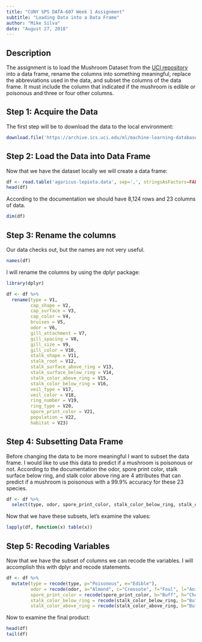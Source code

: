 ```yaml
---
title: "CUNY SPS DATA-607 Week 1 Assignment"
subtitle: "Loading Data into a Data Frame"
author: "Mike Silva"
date: "August 27, 2018"
---
```


## Description

The assignment is to load the Mushroom Dataset from the [UCI repository](https://archive.ics.uci.edu/ml/datasets/Mushroom) into a data frame, rename the columns into something meaningful, replace the abbreviations used in the data, and subset the columns of the data frame.  It must include the column that indicated if the mushroom is edible or poisonous and three or four other columns.

## Step 1: Acquire the Data

The first step will be to download the data to the local environment:

```r
download.file('https://archive.ics.uci.edu/ml/machine-learning-databases/mushroom/agaricus-lepiota.data', 'agaricus-lepiota.data')
```

## Step 2: Load the Data into Data Frame

Now that we have the dataset locally we will create a data frame:

```r
df <- read.table('agaricus-lepiota.data', sep=',', stringsAsFactors=FALSE)
head(df)
```

According to the documentation we should have 8,124 rows and 23 columns of data.

```r
dim(df)
```

## Step 3: Rename the columns

Our data checks out, but the names are not very useful.

```r
names(df)
```

I will rename the columns by using the dplyr package:

```r
library(dplyr)

df <- df %>%
  rename(type = V1,
         cap_shape = V2,
         cap_surface = V3,
         cap_color = V4,
         bruises = V5,
         odor = V6,
         gill_attachment = V7,
         gill_spacing = V8,
         gill_size = V9,
         gill_color = V10,
         stalk_shape = V11,
         stalk_root = V12,
         stalk_surface_above_ring = V13,
         stalk_surface_below_ring = V14,
         stalk_color_above_ring = V15,
         stalk_color_below_ring = V16,
         veil_type = V17,
         veil_color = V18,
         ring_number = V19,
         ring_type = V20,
         spore_print_color = V21,
         population = V22,
         habitat = V23)
```

## Step 4: Subsetting Data Frame

Before changing the data to be more meaningful I want to subset the data frame.  I would like to use this data to predict if a mushroom is poisonous or not.  According to the documentation the odor, spore print color, stalk surface below ring, and stalk color above ring are 4 attributes that can predict if a mushroom is poisonous with a 99.9% accuracy for these 23 species.

```r
df <- df %>%
  select(type, odor, spore_print_color, stalk_color_below_ring, stalk_color_above_ring)
```

Now that we have these subsets, let's examine the values:

```r
lapply(df, function(x) table(x)) 
```

## Step 5: Recoding Variables

Now that we have the subset of columns we can recode the variables.  I will accomplish this with dplyr and recode statements.

```r
df <- df %>%
  mutate(type = recode(type, p="Poisonous", e="Edible"),
         odor = recode(odor, a="Almond", c="Creosote", f="Foul", l="Anise", m="Musty", n="None", p="Pungent", s="Spicy", y="Fishy"),
         spore_print_color = recode(spore_print_color, b="Buff", h="Chocolate", k="Black", n="Brown", o="Orange", r="Green", u="Purple", w="White", y="Yellow"),
         stalk_color_below_ring = recode(stalk_color_below_ring, b="Buff", c="Cinnamon", e="Red", g="Gray", n="Brown", o="Orange", p="Pink", w="White", y="Yellow"),
         stalk_color_above_ring = recode(stalk_color_above_ring, b="Buff", c="Cinnamon", e="Red", g="Gray", n="Brown", o="Orange", p="Pink", w="White", y="Yellow"))
```

Now to examine the final product:

```r
head(df)
tail(df)
```
